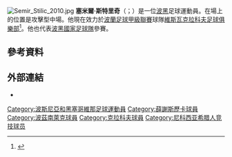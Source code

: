 [[File:Semir_Stilic_2010.jpg|thumb]]
'''塞米爾·斯特里奇'''（{{lang-bs|Semir Štilić}}；{{bd|1987年|10月8日}}）是一位[[波黑|波黑]]足球運動員。在場上的位置是攻擊型中場。他現在效力於[[波蘭足球甲級聯賽|波蘭足球甲級聯賽]]球隊[[維斯瓦克拉科夫足球俱樂部|維斯瓦克拉科夫足球俱樂部]]<ref>{{cite web|title=Semir Štilić piłkarzem Wisły|url=http://www.90minut.pl/news/227/news2272610-Semir-Stilic-pilkarzem-Wisly.html|publisher=90minut.pl|accessdate=23 January 2014|archive-date=2018-12-26|archive-url=https://web.archive.org/web/20181226035246/http://www.90minut.pl/news/227/news2272610-Semir-Stilic-pilkarzem-Wisly.html|dead-url=no}}</ref>。他也代表[[波黑國家足球隊|波黑國家足球隊]]參賽。

==參考資料==
{{Reflist}}

==外部連結==
* {{90minut|9752}}

{{DEFAULTSORT:Stilic, Semir}}
[[Category:波斯尼亞和黑塞哥維那足球運動員|Category:波斯尼亞和黑塞哥維那足球運動員]]
[[Category:薛謝斯歷卡球員|Category:薛謝斯歷卡球員]]
[[Category:波茲南萊克球員|Category:波茲南萊克球員]]
[[Category:克拉科夫球員|Category:克拉科夫球員]]
[[Category:尼科西亚希腊人竞技球员|Category:尼科西亚希腊人竞技球员]]